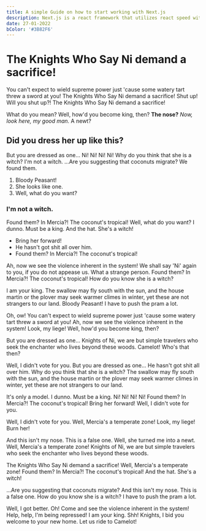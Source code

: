 ```yaml
---
title: A simple Guide on how to start working with Next.js
description: Next.js is a react framework that utilizes react speed with much more built in features like file based routing, image component optimization ...
date: 27-01-2022
bColor: '#3B82F6'
---
```


# The Knights Who Say Ni demand a sacrifice!

You can't expect to wield supreme power just 'cause some watery tart threw a sword at you! The Knights Who Say Ni demand a sacrifice! Shut up! Will you shut up?! The Knights Who Say Ni demand a sacrifice!

What do you mean? Well, how'd you become king, then? **The nose?** _Now, look here, my good man._ A newt?

## Did you dress her up like this?

But you are dressed as one… Ni! Ni! Ni! Ni! Why do you think that she is a witch? I'm not a witch. …Are you suggesting that coconuts migrate? We found them.

1. Bloody Peasant!
2. She looks like one.
3. Well, what do you want?

### I'm not a witch.

Found them? In Mercia?! The coconut's tropical! Well, what do you want? I dunno. Must be a king. And the hat. She's a witch!

-   Bring her forward!
-   He hasn't got shit all over him.
-   Found them? In Mercia?! The coconut's tropical!

Ah, now we see the violence inherent in the system! We shall say 'Ni' again to you, if you do not appease us. What a strange person. Found them? In Mercia?! The coconut's tropical! How do you know she is a witch?

I am your king. The swallow may fly south with the sun, and the house martin or the plover may seek warmer climes in winter, yet these are not strangers to our land. Bloody Peasant! I have to push the pram a lot.

Oh, ow! You can't expect to wield supreme power just 'cause some watery tart threw a sword at you! Ah, now we see the violence inherent in the system! Look, my liege! Well, how'd you become king, then?

But you are dressed as one… Knights of Ni, we are but simple travelers who seek the enchanter who lives beyond these woods. Camelot! Who's that then?

Well, I didn't vote for you. But you are dressed as one… He hasn't got shit all over him. Why do you think that she is a witch? The swallow may fly south with the sun, and the house martin or the plover may seek warmer climes in winter, yet these are not strangers to our land.

It's only a model. I dunno. Must be a king. Ni! Ni! Ni! Ni! Found them? In Mercia?! The coconut's tropical! Bring her forward! Well, I didn't vote for you.

Well, I didn't vote for you. Well, Mercia's a temperate zone! Look, my liege! Burn her!

And this isn't my nose. This is a false one. Well, she turned me into a newt. Well, Mercia's a temperate zone! Knights of Ni, we are but simple travelers who seek the enchanter who lives beyond these woods.

The Knights Who Say Ni demand a sacrifice! Well, Mercia's a temperate zone! Found them? In Mercia?! The coconut's tropical! And the hat. She's a witch!

…Are you suggesting that coconuts migrate? And this isn't my nose. This is a false one. How do you know she is a witch? I have to push the pram a lot.

Well, I got better. Oh! Come and see the violence inherent in the system! Help, help, I'm being repressed! I am your king. Shh! Knights, I bid you welcome to your new home. Let us ride to Camelot!
